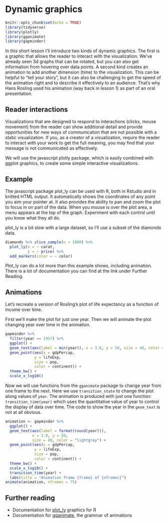 # Dynamic graphics {#dynamic}

```r
knitr::opts_chunk$set(echo = TRUE)
library(tidyverse)
library(plotly)
library(gganimate)
library(gapminder)
```

In this short lesson I'll introduce two kinds of dynamic graphics. The first is a graphic that allows the reader to interact with the visualization. We've already seen 3d graphs that can be rotated, but you can also get information from hovering over data points. A second kind creates an animation to add another dimension (time) to the visualization. This can be helpful to "tell your story", but it can also be challenging to get the speed of the animation right and to describe it effectively to an audience. That's why Hans Rosling used his animation (way back in lesson 1) as part of an oral presentation.

## Reader interactions

Visualizations that are designed to respond to interactions (clicks, mouse movement) from the reader can show additional detail and provide opportunities for new ways of communication that are not possible with a static visualization. If you, as a creator of a visualization, require the reader to interact with your work to get the full meaning, you may find that your message is not communicated as effectively.

We will use the javascript plotly package, which is easily combined with ggplot graphics, to create some simple interactive visualizations.

## Example

The javascript package plot_ly can be used with R, both in Rstudio and in knitted HTML output. It automatically shows the coordinates of any point you aim your pointer at. It also provides the ability to pan and zoom the plot to focus in on part of the data. When you mouse is over the plot area, a menu appears at the top of the graph. Experiment with each control until you know what they all do.

plot_ly is a bit slow with a large dataset, so I'll use a subset of the diamonds data.

```r
diamonds %>% slice_sample(n = 1000) %>%
  plot_ly(x = ~ carat, 
          y = ~ price) %>%
  add_markers(color = ~ color)
```

Plot_ly can do a lot more than this example shows, including animation. There is a lot of documentation you can find at the link under Further Reading.

## Animations

Let's recreate a version of Rosling's plot of life expectancy as a function of income over time.

First we'll make the plot for just one year. Then we will animate the plot changing year over time in the animation.

```r
gapminder %>% 
  filter(year == 1957) %>%
  ggplot() +
  geom_text(aes(label = min(year)), x = 3.8, y = 50, size = 40, color = "lightgray") +
  geom_point(aes(x = gdpPercap,
             y = lifeExp,
             size = pop,
             color = continent)) +
  theme_bw() +
  scale_x_log10()
```                     

Now we will use functions from the `gganimate` package to change year from one frame to the next. Here we use `transition_state` to change the plot along values of `year`. The animation is produced with just one function: `transition_time(year)` which uses the quantitative value of year to control the display of data over time. The code to show the year in the `geom_text` is not at all obvious.

```r
animation <- gapminder %>% 
  ggplot() +
  geom_text(aes(label = format(round(year))), 
            x = 3.8, y = 50, 
            size = 40, color = "lightgray") +
  geom_point(aes(x = gdpPercap,
             y = lifeExp,
             size = pop,
             color = continent)) +
  theme_bw() +
  scale_x_log10() +
  transition_time(year) +
  labs(title = "Animation frame {frame} of {nframes}")
animate(animation, nframes = 75)
``` 

## Further reading

* Documentation for [plot_ly](https://plotly.com/r/) graphics for R
* Documentation for [gganimate](https://gganimate.com/index.html), the grammar of animations
